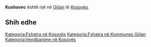 {{Fshat në 
 | Emri                = Kushavec
 | EmriAlt                = 
 | NAME_SHORT_FORM=      
 | NAME_GENERIC=      
 | NAME_SORT_NAME_RO=      KUSHAVEC
 | FULL_NAME_RO = Kushavec
 | FULL_NAME_ND_RO=Kushavec
 | SORT_NAME_RG=KUSHAVEC
 | FULL_NAME_RG=Kushavec
 | FULL_NAME_ND_RG=Kushavec
 | SRP_NAME_SHORT_FORM=      
 | SRP_NAME_GENERIC=      
 | SRP_NAME_SORT_NAME_RO=      
 | SRP_FULL_NAME_RO = 
 | SRP_FULL_NAME_ND_RO=
 | SRP_SORT_NAME_RG=
 | SRP_FULL_NAME_RG=
 | SRP_FULL_NAME_ND_RG=
 | Emri (Rasa dhanore) = 
 | Figura              = 
 | Shteti              = Kosovo
 | Komuna              = Gjilan
 | Kodi postar         = 
 | Sipërfaqja          = 

 | Popullsia           = 

 | Regj. i popullsisë  = 
 | Dend. e popullsisë  = 
 | Faqja zyrtare       = 
 <!--- Koordinatat ----> 
 | Gjerësia            = 42.341667
 | Gjatësia            = 20.474722
 | Lartësia            = 
}}
'''Kushavec''' është një [[]] në [[Gjilan]] të [[Kosovës]].

<!-- == Gjeografia == -->
<!-- == Historia == -->
<!-- == Demografia == -->
== Shih edhe ==
{{Komuna Gjilan}}
{{Kosovo-Administrata-Cung}}

[[Kategoria:Fshatra në Kosovës]]
[[Kategoria:Fshatra në Kommunes Gjilan]]
[[Kategoria:Vendbanime në Kosovës]]